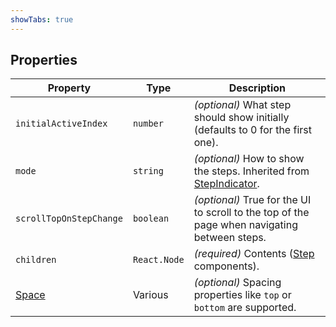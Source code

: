 ```yaml
---
showTabs: true
---
```


## Properties

| Property                                | Type         | Description                                                                                                      |
| --------------------------------------- | ------------ | ---------------------------------------------------------------------------------------------------------------- |
| `initialActiveIndex`                    | `number`     | _(optional)_ What step should show initially (defaults to 0 for the first one).                                  |
| `mode`                                  | `string`     | _(optional)_ How to show the steps. Inherited from [StepIndicator](/uilib/components/step-indicator/properties). |
| `scrollTopOnStepChange`                 | `boolean`    | _(optional)_ True for the UI to scroll to the top of the page when navigating between steps.                     |
| `children`                              | `React.Node` | _(required)_ Contents ([Step](/uilib/extensions/forms/extended-features/StepsLayout/Step) components).           |
| [Space](/uilib/layout/space/properties) | Various      | _(optional)_ Spacing properties like `top` or `bottom` are supported.                                            |
